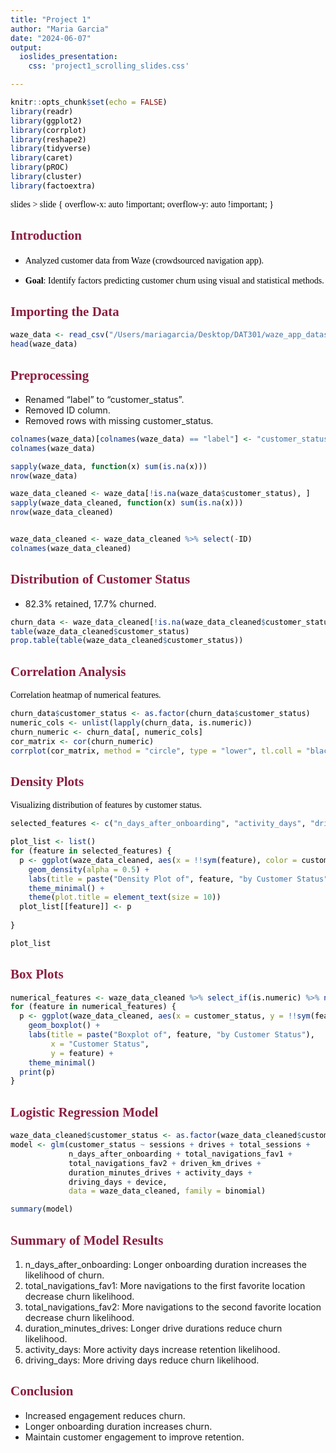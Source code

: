 ```yaml
---
title: "Project 1"
author: "Maria Garcia"
date: "2024-06-07"
output: 
  ioslides_presentation: 
    css: 'project1_scrolling_slides.css'

---
```


```r
knitr::opts_chunk$set(echo = FALSE)
library(readr)
library(ggplot2)
library(corrplot)
library(reshape2)
library(tidyverse)
library(caret)
library(pROC)
library(cluster)
library(factoextra)
```

<style type="text/css">
body p, div, h1, h2, h3, h4, h5 {
color: black;
font-family: Modern Computer Roman;
}
slides > slide.title-slide hgroup h1 {
color: #8C1D40; <!--the maroon color-->
}
h2 {
color: #8C1D40; <!-- the maroon color-->
}
</style> <!-- end of defining font in various parts of slides -->

slides > slide {
  overflow-x: auto !important;
  overflow-y: auto !important;
}

## Introduction {.bigger}

- Analyzed customer data from Waze (crowdsourced navigation app).\n

- **Goal**: Identify factors predicting customer churn using visual and statistical methods.

## Importing the Data {.smaller}
```r
waze_data <- read_csv("/Users/mariagarcia/Desktop/DAT301/waze_app_dataset.csv")
head(waze_data)
```


## Preprocessing

- Renamed "label" to "customer_status".
- Removed ID column.
- Removed rows with missing customer_status.

```r
colnames(waze_data)[colnames(waze_data) == "label"] <- "customer_status"
colnames(waze_data)

sapply(waze_data, function(x) sum(is.na(x)))
nrow(waze_data)

waze_data_cleaned <- waze_data[!is.na(waze_data$customer_status), ]
sapply(waze_data_cleaned, function(x) sum(is.na(x)))
nrow(waze_data_cleaned)


waze_data_cleaned <- waze_data_cleaned %>% select(-ID)
colnames(waze_data_cleaned)
```

## Distribution of Customer Status

- 82.3% retained, 17.7% churned.

```r
churn_data <- waze_data_cleaned[!is.na(waze_data_cleaned$customer_status), ]
table(waze_data_cleaned$customer_status)
prop.table(table(waze_data_cleaned$customer_status))
```

## Correlation Analysis

Correlation heatmap of numerical features.

```r
churn_data$customer_status <- as.factor(churn_data$customer_status)
numeric_cols <- unlist(lapply(churn_data, is.numeric))
churn_numeric <- churn_data[, numeric_cols]
cor_matrix <- cor(churn_numeric)
corrplot(cor_matrix, method = "circle", type = "lower", tl.coll = "black", tl.srt = 45)
```

## Density Plots

Visualizing distribution of features by customer status.

```r
selected_features <- c("n_days_after_onboarding", "activity_days", "driving_days")

plot_list <- list()
for (feature in selected_features) {
  p <- ggplot(waze_data_cleaned, aes(x = !!sym(feature), color = customer_status, fill = customer_status)) +
    geom_density(alpha = 0.5) +
    labs(title = paste("Density Plot of", feature, "by Customer Status"), x = feature, y = "Density") +
    theme_minimal() +
    theme(plot.title = element_text(size = 10))
  plot_list[[feature]] <- p
  
}

plot_list

```

## Box Plots 

```r
numerical_features <- waze_data_cleaned %>% select_if(is.numeric) %>% names()
for (feature in numerical_features) {
  p <- ggplot(waze_data_cleaned, aes(x = customer_status, y = !!sym(feature), fill = customer_status)) +
    geom_boxplot() +
    labs(title = paste("Boxplot of", feature, "by Customer Status"),
         x = "Customer Status",
         y = feature) +
    theme_minimal()
  print(p)
}
```


## Logistic Regression Model

```r
waze_data_cleaned$customer_status <- as.factor(waze_data_cleaned$customer_status)
model <- glm(customer_status ~ sessions + drives + total_sessions + 
             n_days_after_onboarding + total_navigations_fav1 + 
             total_navigations_fav2 + driven_km_drives + 
             duration_minutes_drives + activity_days + 
             driving_days + device, 
             data = waze_data_cleaned, family = binomial)

summary(model)
```

## Summary of Model Results 
1. n_days_after_onboarding: Longer onboarding duration increases the likelihood of churn.
2. total_navigations_fav1: More navigations to the first favorite location decrease churn likelihood.
3. total_navigations_fav2: More navigations to the second favorite location decrease churn likelihood.
4. duration_minutes_drives: Longer drive durations reduce churn likelihood.
5. activity_days: More activity days increase retention likelihood.
6. driving_days: More driving days reduce churn likelihood.

## Conclusion 

- Increased engagement reduces churn.
- Longer onboarding duration increases churn.
- Maintain customer engagement to improve retention.
